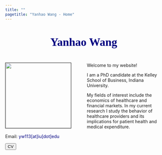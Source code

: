 ```yaml
---
title: ""
pagetitle: "Yanhao Wang - Home"
---
```


<br>

<link rel="stylesheet" href="style.css" type="text/css">

<div style="text-align: center"><span style="color:Navy; font-size: 27pt; font-family:'Georgia'" ><b>Yanhao Wang</b></span></div>

<!--
&nbsp;&nbsp; <span style="color:Black; font-size: 19pt; font-family:STFangsong" >王<b>彦皓</b></span> <a href="https://www.chinesenamesinenglish.com/wiki/Yanhao" style="color:rgb(128,139,150)"> /jen-haʊ/ </a>
-->

<br>

<div><img src="images/KSB_YanhaoWang_2018Fall_compact.jpg" style="width: 210px; border:1px solid; margin-left: 0px; margin-right: 50px" align="left"> 

Welcome to my website!

I am a PhD candidate at the Kelley School of Business, Indiana University. 

My fields of interest include the economics of healthcare and financial markets. In my current research I study the behavior of healthcare providers and its implications for patient health and medical expenditure.

Email: <span style="color:navy">yw113[at]iu[dot]edu</span>

[<button class="button-13" role="button">CV</button>](files/cv/CV_YanhaoWang_June2024.pdf)</div>